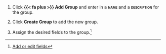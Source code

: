 1. Click **{{< fa plus >}} Add Group** and enter in a **[name]{.smallcaps}** and a **[description]{.smallcaps}** for the group.

1. Click **Create Group** to add the new group.

1. Assign the desired fields to the group.^[[Add or edit fields](#add-edit)]